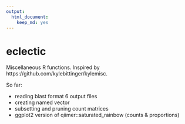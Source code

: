 ```yaml
---
output: 
  html_document: 
    keep_md: yes
---
```

# eclectic

Miscellaneous R functions. Inspired by https://github.com/kylebittinger/kylemisc.

So far:

- reading blast format 6 output files
- creating named vector
- subsetting and pruning count matrices
- ggplot2 version of qiimer::saturated_rainbow (counts & proportions)
